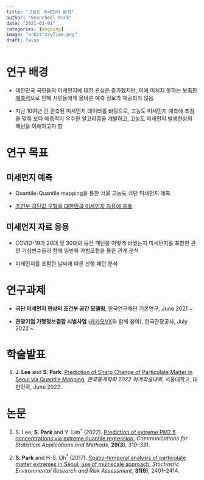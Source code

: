 ```yaml
---
title: "고농도 미세먼지 분석"
author: "Seoncheol Park"
date: "2021-03-01"
categories: [ongoing]
image: "arbitraryTime.png"
draft: false
---
```


<!--
past, ongoing, forthcoming
-->

# 연구 배경

- 대한민국 국민들의 미세먼지에 대한 관심은 증가했지만, 이에 미치지 못하는 [부족한 예측력](https://www.news1.kr/articles/?3123091)으로 인해 시민들에게 올바른 예측 정보가 제공되지 않음

- 지난 10여년 간 관측된 미세먼지 데이터를 바탕으로, 고농도 미세먼지 예측에 초점을 맞춰 보다 예측력이 우수한 알고리즘을 개발하고, 고농도 미세먼지 발생현상의 패턴을 이해하고자 함

# 연구 목표

## 미세먼지 예측

- Quantile-Quantile mapping을 통한 서울 고농도 극단 미세먼지 예측

- [조건부 극단값 모형을 대한민국 미세먼지 자료에 응용](https://seoncheolpark.shinyapps.io/PM10M/?_ga=2.32953598.1350284873.1665991750-972405968.1665991750)

## 미세먼지 자료 응용

- COVID-19가 20대 및 30대의 등산 패턴을 어떻게 바꿨는지 미세먼지를 포함한 관련 기상변수들과 함께 일반화 가법모형을 통한 관계 분석

- 미세먼지를 포함한 날씨에 따른 산행 패턴 분석

# 연구과제

- **극단 미세먼지 현상의 조건부 공간 모델링**, 한국연구재단 기본연구, June 2021 \~

- **관광기업 가명정보결합 시범사업** ([카카오VX](https://kakaovx.com/)와 함께 참여), 한국관광공사, July 2022 \~ 

# 학술발표

1.  **J. Lee** and **S. Park**. [Prediction of Sharp Change of Particulate Matter in Seoul via Quantile Mapping](http://www.kss.or.kr/bbs/board.php?bo_table=notice&wr_id=1499), *한국통계학회 2022 하계학술대회*, 서울대학교, 대한민국, June 2022.


# 논문

1.  S. Lee, **S. Park** and Y. Lim<sup>$*$</sup> (2022). [Prediction of extreme PM2.5 concentrations via extreme quantile regression.](https://doi.org/10.29220/CSAM.2022.29.3.319) *Communications for Statistical Applications and Methods*, **29(3)**, 319--331.

2.  **S. Park** and H-S. Oh<sup>$*$</sup> (2017). [Spatio-temporal analysis of particulate matter extremes in Seoul: use of multiscale approach.](http://dx.doi.org/10.1007/s00477-016-1376-6) *Stochastic Environmental Research and Risk Assessment*, **31(9)**, 2401--2414.
